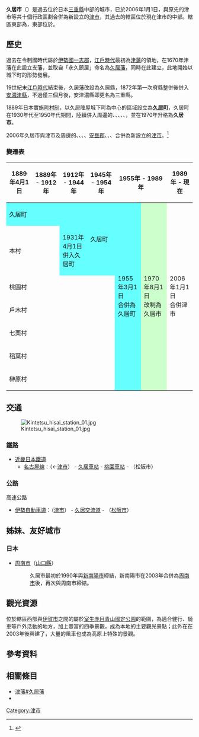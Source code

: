 {{日本都市 (廢除)
| 自治體名   = 久居市
| 日文原名   = 久居市
| 平假名     = ひさいし
| 羅馬字拼音 = Hisai-shi
| 市章       = [[File:Hisai_Mie_chapter.gif|100px]]
| 地圖       = 
| 廢除時間   = 2006年1月1日
| 廢除理由   = 新設合併
| 廢除時處置 = '''久居市'''、津市、{{Tsl|ja|河芸町|河藝町}}、{{Tsl|ja|芸濃町|藝濃町}}、{{Tsl|ja|美里村 (三重県)|美里村 (三重縣)|美里村}}、{{Tsl|ja|安濃町}}、{{Tsl|ja|香良洲町}}、{{Tsl|ja|一志町}}、{{Tsl|ja|白山町}}、{{Tsl|ja|美杉村}} → [[津市_(日本)|津市]]
| 現在市     = [[津市_(日本)|津市]]
| 都道府縣   = 三重縣
| 支廳       = 
| 編號       = 24213-6
| 自治體     = [[津市_(日本)|津市]]、{{Tsl|ja|美里村 (三重県)|美里村 (三重縣)|美里村}}、{{Tsl|ja|一志町}}、{{Tsl|ja|白山町}}、[[松阪市|松阪市]]、[[伊賀市|伊賀市]]
| 面積       = 68.2
| 邊界未定   = 
| 人口       = 42,497
| 人口密度   = 
| 統計時間   = 2005年7月30日
| 樹         = 
| 花         = 
| 鳥         = 
| 其他象徵物 = 
| 其他象徵   = 
| 郵遞區號   = 514-1192
| 所在地     = 久居市東鷹跡町246番地
| 電話號碼   = 59-255-3110
| 外部連結   = 
| 註記       = 
|}}

'''久居市'''（{{jpn|j=久居市|hg=ひさいし|rm=Hisai shi|f=y}}）是過去位於日本[[三重縣|三重縣]]中部的城市，已於2006年1月1日，與原先的津市等共十個行政區劃合併為新設立的[[津市_(日本)|津市]]，其過去的轄區位於現在津市的中部。轄區東部為{{Tsl|ja|青山高原}}，東部位於{{Tsl|ja|伊勢平野|伊勢平原}}。

== 歷史 ==

過去在令制國時代屬於[[伊勢國|伊勢國]][[一志郡|一志郡]]，[[江戶時代|江戶時代]]最初為[[津藩|津藩]]的領地，在1670年津藩在此設立支藩，並取自「永久鎮居」命名為[[久居藩|久居藩]]，同時在此建立{{Tsl|ja|久居陣屋}}，此地開始以城下町的形勢發展。

19世紀末[[江戶時代|江戶時代]]結束後，久居藩改設為久居縣，1872年第一次府縣整併後併入[[安濃津縣|安濃津縣]]，不過僅三個月後，安津濃縣即更名為三重縣。

1889年日本實施[[町村制|町村制]]，以久居陣屋城下町為中心的區域設立為'''[[久居市|久居町]]'''，久居町在1930年代至1950年代期間，陸續併入周邊的{{Tsl|ja|本村 (三重県)|本村 (三重縣)|本村}}、{{Tsl|ja|桃園村 (三重県)|桃園村 (三重縣)|桃園村}}、{{Tsl|ja|戸木町|戶木町}}、{{Tsl|ja|七栗村}}、{{Tsl|ja|稲葉町 (津市)|稻葉町 (津市)|稻葉村}}、{{Tsl|ja|榊原村}}，並在1970年升格為'''久居市'''。

2006年久居市與津市及周邊的{{Tsl|ja|香良洲町}}、{{Tsl|ja|一志町}}、{{Tsl|ja|白山町}}、{{Tsl|ja|美杉村}}、[[安藝郡_(三重縣)|安藝郡]]{{Tsl|ja|河芸町|河藝町}}、{{Tsl|ja|芸濃町|藝濃町}}、{{Tsl|ja|美里村 (三重県)|美里村 (三重縣)|美里村}}、{{Tsl|ja|安濃町}}合併為新設立的[[津市_(日本)|津市]]。<ref>{{Cite web| url=https://www.info.city.tsu.mie.jp/www/contents/1001000005549/index.html| title=市の概要| date=2018-06-25| publisher=津市政府| language=ja| accessdate=2020-01-04| archive-date=2021-07-16| archive-url=https://web.archive.org/web/20210716184442/https://www.info.city.tsu.mie.jp/www/contents/1001000005549/index.html}}</ref>

=== 變遷表 ===

{|class="wikitable" style="font-size:x-small;"
! 1889年4月1日
! 1889年 - 1912年
! 1912年 - 1944年 
! 1945年 - 1954年 
! colspan=2 | 1955年 - 1989年 
! 1989年 - 現在
! 現在
|-
| colspan=3 style="background-color:#6ff;" | 久居町
| rowspan=2 style="background-color:#6ff;" | 久居町
| rowspan=7 style="background-color:#6ff;" | 1955年3月1日<br />合併為久居町
| rowspan=7 style="background-color:#cfc;" | 1970年8月1日<br />改制為久居市
| rowspan=7 colspan=2 | 2006年1月1日<br />合併津市
|-
| colspan=2 | 本村
| style="background-color:#6ff;" | 1931年4月1日<br />併入久居町
|-
| colspan=4 | 桃園村
|-
| colspan=4 | 戶木村
|-
| colspan=4 | 七栗村
|-
| colspan=4 | 稻葉村
|-
| colspan=4 | 榊原村
|}

== 交通 ==

[[File:Kintetsu_hisai_station_01.jpg|thumb]]

=== 鐵路 ===

* [[近畿日本鐵道|近畿日本鐵道]]
** [[名古屋線|名古屋線]]：（←[[津市|津市]]） - [[久居車站|久居車站]] - [[桃園車站_(三重縣)|桃園車站]] - （松阪市）

=== 公路 ===

; 高速公路
* [[伊勢自動車道|伊勢自動車道]]：（[[津市|津市]]） - [[久居交流道|久居交流道]] - （[[松阪市|松阪市]]）

== 姊妹、友好城市 ==

=== 日本 ===

* [[周南市|周南市]]（[[山口縣|山口縣]]）
*: 久居市最初於1990年與[[新南陽市|新南陽市]]締結，新南陽市在2003年合併為[[周南市|周南市]]後，再次與周南市締結。

== 觀光資源 ==

位於轄區西部與[[伊賀市|伊賀市]]之間的{{Tsl|ja|青山高原}}屬於[[室生赤目青山國定公園|室生赤目青山國定公園]]的範圍，為適合健行、騎車等戶外活動的地方，加上豐富的四季景觀，成為本地的主要觀光景點；此外在在2003年後興建了{{Tsl|ja|青山高原ウインドファーム|青山高原風力發電廠}}，大量的風車也成為高原上特殊的景觀。

== 參考資料 ==
{{Reflist}}

== 相關條目 ==

* [[津藩#久居藩|津藩#久居藩]]
* {{Tsl|ja|久居陣屋}}

{{三重縣}}
{{Authority control}}

[[Category:津市|Category:津市]]